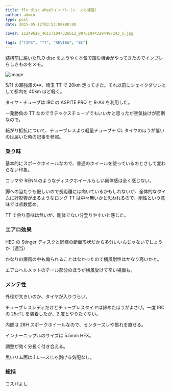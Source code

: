 ---
title: flo disc wheelインプレ（レースと練習）
author: admin
type: post
date: 2015-05-12T03:53:00+00:00

cover: 11249628_461571047326612_907510443294497243_o.jpg

tags: ["TIPS", "TT", "REVIEW", "EC"]
---

[結構前に届いた](/2014/12/27/flo-disc.html)FLO disc をようやく本気で踏む機会がやってきたのでインプレらしきものをメモ。

![image](./11249628_461571047326612_907510443294497243_o.jpg)

5/11 の超強風の中、埼玉 TT で 20km 走ってきた。それ以前にシェイクダウンとして都内を 40km ほど軽く。

タイヤ・チューブは IRC の ASPITE PRO と R-Air を利用した。

一発勝負の TT なのでラテックスチューブでもいいかと思ったが空気抜けが面倒なので。

転がり抵抗について、チューブレスより軽量チューブ＋ CL タイヤのほうが低いのは届いた時の記事を参照。

### 乗り味

基本的にスポークホイールなので、普通のホイールを使っているのとさして変わらない印象。

コリマや RENN のようなディスクホイールらしい剛体感は全く感じない。

脚への当たりも優しいので長距離には向いているかもしれないが、全体的なタイムに好影響が出るようなロング TT は中々無いかと思われるので、剛性という意味では点数低め。

TT で余り意味は無いが、剛体でない分登りやすいと感じた。

### エアロ効果

HED の Stinger ディスクと同様の断面形状だから多分いいんじゃないでしょうか（適当）

かなりの爆風の中も煽られることはなかったので横風耐性はかなり高いかと。

エアロヘルメットのテール部分のほうが横風受けて辛い場面も。

### メンテ性

外径が大きいのか、タイヤが入りづらい。

チューブレスレディだけどチューブレスタイヤは諦めたほうがよさげ。一度 IRC の 25cTL を装着したが、2 度とやりたくない。

内部は 28H スポークホイールなので、センターズレや振れを直せる。

インナーニップルのサイズは 5.5mm HEX。

調整が効く分長く付き合える。

黒いリム面は 1 レースじゃ剥げる気配なし。

### 総括

コスパよし

<LinkBox isAmazonLink url="https://www.amazon.co.jp/dp/B0085HUXEI/" />
